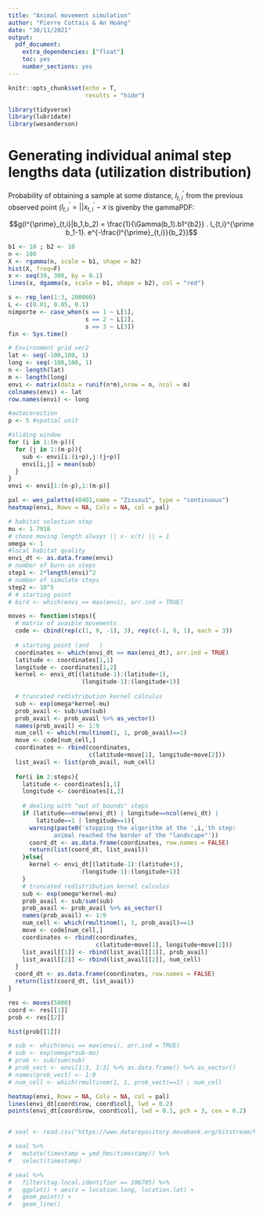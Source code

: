```yaml
---
title: "Animal movement simulation"
author: "Pierre Cottais & An Hoàng"
date: "30/11/2021"
output: 
  pdf_document: 
    extra_dependencies: ["float"]
    toc: yes
    number_sections: yes
---
```


```r
knitr::opts_chunk$set(echo = T,
                      results = "hide")
```


```r
library(tidyverse)
library(lubridate)
library(wesanderson)
```


# Generating individual animal step lengths data (utilization distribution)

Probability of obtaining a sample at some distance, $l^{\prime}_{t,i}$ from the previous observed point ($l^{\prime}_{t,i} = || x^{\prime}_{t,i}-x$ is givenby the gammaPDF:

$$g(l^{\prime}_{t,i}|b_1,b_2) = \frac{1}{\Gamma(b_1).b1^{b2}} . l_{t,i}^{\prime b_1-1}. e^{-\frac{l^{\prime}_{t,i}}{b_2}}$$

```r
b1 <- 10 ; b2 <- 10
n <- 100
X <- rgamma(n, scale = b1, shape = b2)
hist(X, freq=F)
x <- seq(30, 300, by = 0.1)
lines(x, dgamma(x, scale = b1, shape = b2), col = "red")
```




```r
s <- rep_len(1:3, 200000)
L <- c(0.01, 0.05, 0.1)
nimporte <- case_when(s == 1 ~ L[1],
                      s == 2 ~ L[2],
                      s == 3 ~ L[3])
fin <- Sys.time()
```


```r
# Environment grid ver2
lat <- seq(-100,100, 1)
long <- seq(-100,100, 1)
n <- length(lat)
m <- length(long)
envi <- matrix(data = runif(n*m),nrow = n, ncol = m)
colnames(envi) <- lat
row.names(envi) <- long

```


```r
#autocorection
p <- 5 #spatial unit

#sliding window
for (i in 1:(n-p)){
  for (j in 1:(m-p)){
    sub <- envi[i:(i+p),j:(j+p)]
    envi[i,j] = mean(sub)
  }
}
envi <- envi[1:(n-p),1:(m-p)]
```


```r
pal <- wes_palette(40401,name = "Zissou1", type = "continuous")
heatmap(envi, Rowv = NA, Colv = NA, col = pal)
```


```r
# habitat selection step
mu <- 1.7918
# chose moving length always || x- x(t) || = 1 
omega <- 1 
#local habitat quality
envi_dt <- as.data.frame(envi)
# number of burn-in steps
step1 <- 2*length(envi)^2
# number of simulate steps
step2 <- 10^5
# # starting point 
# bird <- which(envi == max(envi), arr.ind = TRUE)
```


```r
moves <- function(steps){
  # matrix of avaible movements
  code <- cbind(rep(c(1, 0, -1), 3), rep(c(-1, 0, 1), each = 3))
  
  # starting point (and   )
  coordinates <- which(envi_dt == max(envi_dt), arr.ind = TRUE)
  latitude <- coordinates[1,1]
  longitude <- coordinates[1,2]
  kernel <- envi_dt[(latitude-1):(latitude+1),
                     (longitude-1):(longitude+1)]
  
  # truncated redistribution kernel calculus
  sub <- exp(omega*kernel-mu)
  prob_avail <- sub/sum(sub)
  prob_avail <- prob_avail %>% as_vector()
  names(prob_avail) <- 1:9
  num_cell <- which(rmultinom(1, 1, prob_avail)==1)
  move <- code[num_cell,]
  coordinates <- rbind(coordinates,
                       c(latitude+move[1], longitude+move[2]))
  list_avail <- list(prob_avail, num_cell)
  
  for(i in 2:steps){
    latitude <- coordinates[i,1]
    longitude <- coordinates[i,2]
    
    # dealing with "out of bounds" steps
    if (latitude==nrow(envi_dt) | longitude==ncol(envi_dt) |
        latitude==1 | longitude==1){
      warning(paste0('stopping the algorithm at the ',i,'th step:  
             animal reached the border of the "landscape"'))
      coord_dt <- as.data.frame(coordinates, row.names = FALSE)
      return(list(coord_dt, list_avail))
    }else{
      kernel <- envi_dt[(latitude-1):(latitude+1),
                     (longitude-1):(longitude+1)]
    }
    # truncated redistribution kernel calculus
    sub <- exp(omega*kernel-mu)
    prob_avail <- sub/sum(sub)
    prob_avail <- prob_avail %>% as_vector()
    names(prob_avail) <- 1:9
    num_cell <- which(rmultinom(1, 1, prob_avail)==1)
    move <- code[num_cell,]
    coordinates <- rbind(coordinates,
                         c(latitude+move[1], longitude+move[2]))
    list_avail[[1]] <- rbind(list_avail[[1]], prob_avail)
    list_avail[[2]] <- rbind(list_avail[[2]], num_cell)
  }
  coord_dt <- as.data.frame(coordinates, row.names = FALSE)
  return(list(coord_dt, list_avail))
}
```


```r
res <- moves(5000)
coord <- res[[1]]
prob <- res[[2]]

hist(prob[[1]])

# sub <- which(envi == max(envi), arr.ind = TRUE)
# sub <- exp(omega*sub-mu)
# prob <- sub/sum(sub)
# prob_vect <- envi[1:3, 1:3] %>% as.data.frame() %>% as_vector()
# names(prob_vect) <- 1:9
# num_cell <- which(rmultinom(1, 1, prob_vect)==1) ; num_cell
```


```r
heatmap(envi, Rowv = NA, Colv = NA, col = pal)
lines(envi_dt[coord$row, coord$col], lwd = 0.2)
points(envi_dt[coord$row, coord$col], lwd = 0.1, pch = 3, cex = 0.2)
```



```r

```











```r
# seal <- read.csv("https://www.datarepository.movebank.org/bitstream/handle/10255/move.451/Grey%20seals%20%28Halichoerus%20grypus%29%20at%20Sable%20Island%20%28data%20from%20Baker%20et%20al.%202015%29.csv?sequence=1")
```

```r
# seal %>% 
#   mutate(timestamp = ymd_hms(timestamp)) %>% 
#   select(timestamp)
```

```r
# seal %>% 
#   filter(tag.local.identifier == 106705) %>% 
#   ggplot() + aes(x = location.long, location.lat) +
#   geom_point() + 
#   geom_line()
```

